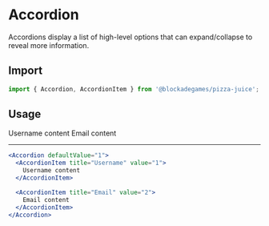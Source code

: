 
# Accordion

Accordions display a list of high-level options that can expand/collapse to reveal more information.

## Import

```jsx
import { Accordion, AccordionItem } from '@blockadegames/pizza-juice';
```

## Usage

<Accordion defaultValue="1">
  <AccordionItem title="Username" value="1">
    Username content
  </AccordionItem>

  <AccordionItem title="Email" value="2">
    Email content
  </AccordionItem>
</Accordion>

---

```jsx
<Accordion defaultValue="1">
  <AccordionItem title="Username" value="1">
    Username content
  </AccordionItem>

  <AccordionItem title="Email" value="2">
    Email content
  </AccordionItem>
</Accordion>
```
